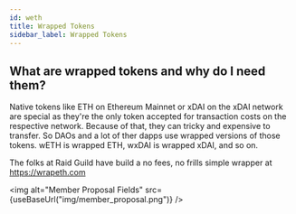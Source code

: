 ```yaml
---
id: weth
title: Wrapped Tokens
sidebar_label: Wrapped Tokens
---
```



## What are wrapped tokens and why do I need them?

Native tokens like ETH on Ethereum Mainnet or xDAI on the xDAI network are special as they're the only token accepted for transaction costs on the respective network. Because of that, they can tricky and expensive to transfer. So DAOs and a lot of ther dapps use wrapped versions of those tokens. wETH is wrapped ETH, wxDAI is wrapped xDAI, and so on.

The folks at Raid Guild have build a no fees, no frills simple wrapper at https://wrapeth.com

<img alt="Member Proposal Fields" src={useBaseUrl("img/member_proposal.png")} />
